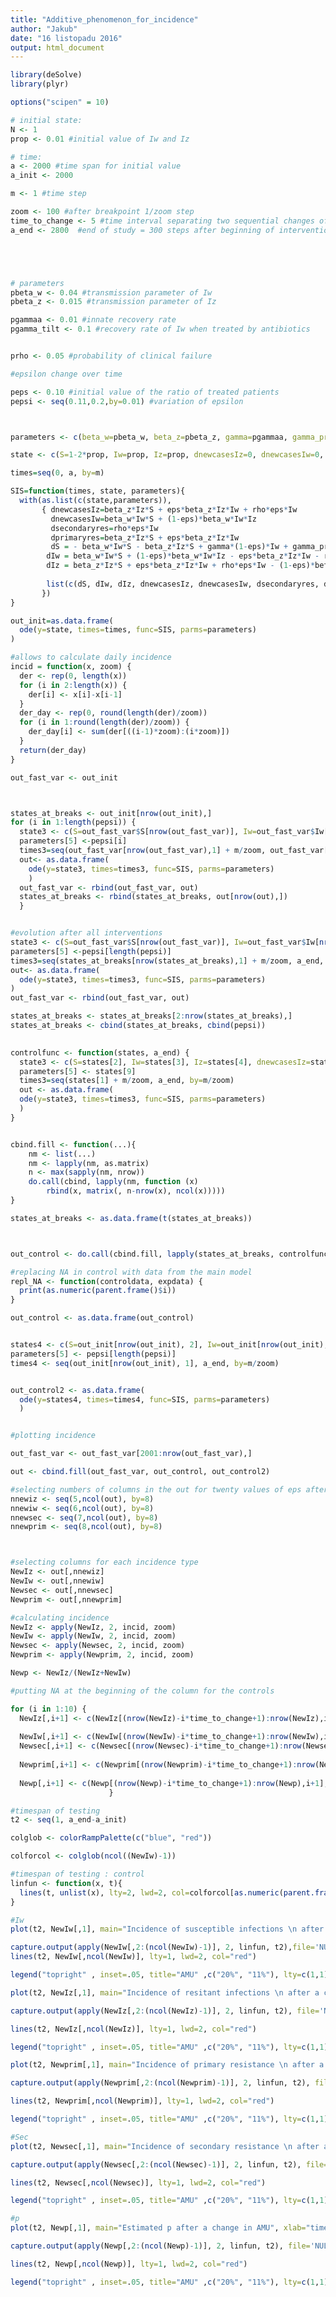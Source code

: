 ```yaml
---
title: "Additive_phenomenon_for_incidence"
author: "Jakub"
date: "16 listopadu 2016"
output: html_document
---
```



```r
library(deSolve)
library(plyr)

options("scipen" = 10)

# initial state:
N <- 1
prop <- 0.01 #initial value of Iw and Iz

# time:
a <- 2000 #time span for initial value
a_init <- 2000

m <- 1 #time step

zoom <- 100 #after breakpoint 1/zoom step
time_to_change <- 5 #time interval separating two sequential changes of AMU
a_end <- 2800  #end of study = 300 steps after beginning of intervention





# parameters
pbeta_w <- 0.04 #transmission parameter of Iw
pbeta_z <- 0.015 #transmission parameter of Iz

pgammaa <- 0.01 #innate recovery rate
pgamma_tilt <- 0.1 #recovery rate of Iw when treated by antibiotics


prho <- 0.05 #probability of clinical failure

#epsilon change over time

peps <- 0.10 #initial value of the ratio of treated patients
pepsi <- seq(0.11,0.2,by=0.01) #variation of epsilon




```


```r
parameters <- c(beta_w=pbeta_w, beta_z=pbeta_z, gamma=pgammaa, gamma_prim=pgamma_tilt, eps=peps, rho=prho)

state <- c(S=1-2*prop, Iw=prop, Iz=prop, dnewcasesIz=0, dnewcasesIw=0, dsecondaryres=0, dprimaryres=0)

times=seq(0, a, by=m)

SIS=function(times, state, parameters){
  with(as.list(c(state,parameters)),
       { dnewcasesIz=beta_z*Iz*S + eps*beta_z*Iz*Iw + rho*eps*Iw
         dnewcasesIw=beta_w*Iw*S + (1-eps)*beta_w*Iw*Iz
         dsecondaryres=rho*eps*Iw
         dprimaryres=beta_z*Iz*S + eps*beta_z*Iz*Iw
         dS = - beta_w*Iw*S - beta_z*Iz*S + gamma*(1-eps)*Iw + gamma_prim*eps*Iw + gamma*Iz
        dIw = beta_w*Iw*S + (1-eps)*beta_w*Iw*Iz - eps*beta_z*Iz*Iw - rho*eps*Iw - gamma*(1-eps)*Iw - gamma_prim*eps*Iw
        dIz = beta_z*Iz*S + eps*beta_z*Iz*Iw + rho*eps*Iw - (1-eps)*beta_w*Iw*Iz - gamma*Iz
        
        list(c(dS, dIw, dIz, dnewcasesIz, dnewcasesIw, dsecondaryres, dprimaryres))
       })
}

out_init=as.data.frame(
  ode(y=state, times=times, func=SIS, parms=parameters)
)

```

```r
#allows to calculate daily incidence
incid = function(x, zoom) {
  der <- rep(0, length(x))
  for (i in 2:length(x)) {
    der[i] <- x[i]-x[i-1]
  }
  der_day <- rep(0, round(length(der)/zoom))
  for (i in 1:round(length(der)/zoom)) {
    der_day[i] <- sum(der[((i-1)*zoom):(i*zoom)])
  }
  return(der_day)
}
```

```r

out_fast_var <- out_init



states_at_breaks <- out_init[nrow(out_init),]
for (i in 1:length(pepsi)) {
  state3 <- c(S=out_fast_var$S[nrow(out_fast_var)], Iw=out_fast_var$Iw[nrow(out_fast_var)], Iz=out_fast_var$Iz[nrow(out_fast_var)], Iwz=out_fast_var$Iwz[nrow(out_fast_var)], dnewcasesIz=out_fast_var$dnewcasesIz[nrow(out_fast_var)], dnewcasesIw=out_fast_var$dnewcasesIw[nrow(out_fast_var)], dsecondaryres=out_fast_var$dsecondaryres[nrow(out_fast_var)], dprimaryres=out_fast_var$dprimaryres[nrow(out_fast_var)])
  parameters[5] <-pepsi[i]
  times3=seq(out_fast_var[nrow(out_fast_var),1] + m/zoom, out_fast_var[nrow(out_fast_var),1] + time_to_change, by = m/zoom)
  out<- as.data.frame(
    ode(y=state3, times=times3, func=SIS, parms=parameters)
    )
  out_fast_var <- rbind(out_fast_var, out)
  states_at_breaks <- rbind(states_at_breaks, out[nrow(out),])
  }


#evolution after all interventions
state3 <- c(S=out_fast_var$S[nrow(out_fast_var)], Iw=out_fast_var$Iw[nrow(out_fast_var)], Iz=out_fast_var$Iz[nrow(out_fast_var)], Iwz=out_fast_var$Iwz[nrow(out_fast_var)], dnewcasesIz=out_fast_var$dnewcasesIz[nrow(out_fast_var)], dnewcasesIw=out_fast_var$dnewcasesIw[nrow(out_fast_var)], dsecondaryres=out_fast_var$dsecondaryres[nrow(out_fast_var)], dprimaryres=out_fast_var$dprimaryres[nrow(out_fast_var)])
parameters[5] <-pepsi[length(pepsi)]
times3=seq(states_at_breaks[nrow(states_at_breaks),1] + m/zoom, a_end, by=(m/zoom))
out<- as.data.frame(
  ode(y=state3, times=times3, func=SIS, parms=parameters)
)
out_fast_var <- rbind(out_fast_var, out)

states_at_breaks <- states_at_breaks[2:nrow(states_at_breaks),]
states_at_breaks <- cbind(states_at_breaks, cbind(pepsi))
  
```





```r

controlfunc <- function(states, a_end) {
  state3 <- c(S=states[2], Iw=states[3], Iz=states[4], dnewcasesIz=states[5], dnewcasesIw=states[6], dsecondaryres=states[7], dprimaryres=states[8])
  parameters[5] <- states[9]
  times3=seq(states[1] + m/zoom, a_end, by=m/zoom)
  out <- as.data.frame(
  ode(y=state3, times=times3, func=SIS, parms=parameters)
  )
}


cbind.fill <- function(...){
    nm <- list(...) 
    nm <- lapply(nm, as.matrix)
    n <- max(sapply(nm, nrow)) 
    do.call(cbind, lapply(nm, function (x) 
        rbind(x, matrix(, n-nrow(x), ncol(x))))) 
}

states_at_breaks <- as.data.frame(t(states_at_breaks))



out_control <- do.call(cbind.fill, lapply(states_at_breaks, controlfunc, a_end))

#replacing NA in control with data from the main model
repl_NA <- function(controldata, expdata) {
  print(as.numeric(parent.frame()$i))
}

out_control <- as.data.frame(out_control)



```

```r

states4 <- c(S=out_init[nrow(out_init), 2], Iw=out_init[nrow(out_init), 3], Iz=out_init[nrow(out_init), 4], dnewcasesIz=out_init[nrow(out_init), 5], dnewcasesIw=out_init[nrow(out_init), 6], dsecondaryres=out_init[nrow(out_init), 7], dprimaryres=out_init[nrow(out_init), 8])
parameters[5] <- pepsi[length(pepsi)]
times4 <- seq(out_init[nrow(out_init), 1], a_end, by=m/zoom)


out_control2 <- as.data.frame(
  ode(y=states4, times=times4, func=SIS, parms=parameters)
  )



```

```r
#plotting incidence

out_fast_var <- out_fast_var[2001:nrow(out_fast_var),]

out <- cbind.fill(out_fast_var, out_control, out_control2)

#selecting numbers of columns in the out for twenty values of eps after intervention : first=experiment + control
nnewiz <- seq(5,ncol(out), by=8)
nnewiw <- seq(6,ncol(out), by=8)
nnewsec <- seq(7,ncol(out), by=8)
nnewprim <- seq(8,ncol(out), by=8)



#selecting columns for each incidence type
NewIz <- out[,nnewiz]
NewIw <- out[,nnewiw]
Newsec <- out[,nnewsec]
Newprim <- out[,nnewprim]

#calculating incidence
NewIz <- apply(NewIz, 2, incid, zoom)
NewIw <- apply(NewIw, 2, incid, zoom)
Newsec <- apply(Newsec, 2, incid, zoom)
Newprim <- apply(Newprim, 2, incid, zoom)

Newp <- NewIz/(NewIz+NewIw)

#putting NA at the beginning of the column for the controls

for (i in 1:10) {
  NewIz[,i+1] <- c(NewIz[(nrow(NewIz)-i*time_to_change+1):nrow(NewIz),i+1], NewIz[1:(nrow(NewIz)-i*time_to_change),i+1])
  
  NewIw[,i+1] <- c(NewIw[(nrow(NewIw)-i*time_to_change+1):nrow(NewIw),i+1], NewIw[1:(nrow(NewIw)-i*time_to_change),i+1])
  Newsec[,i+1] <- c(Newsec[(nrow(Newsec)-i*time_to_change+1):nrow(Newsec),i+1], Newsec[1:(nrow(Newsec)-i*time_to_change),i+1])
  
  Newprim[,i+1] <- c(Newprim[(nrow(Newprim)-i*time_to_change+1):nrow(Newprim),i+1], Newprim[1:(nrow(Newprim)-i*time_to_change),i+1])
  
  Newp[,i+1] <- c(Newp[(nrow(Newp)-i*time_to_change+1):nrow(Newp),i+1], Newp[1:(nrow(Newp)-i*time_to_change),i+1])
                      }

#timespan of testing
t2 <- seq(1, a_end-a_init)

colglob <- colorRampPalette(c("blue", "red"))

colforcol <- colglob(ncol((NewIw)-1))

#timespan of testing : control
linfun <- function(x, t){
  lines(t, unlist(x), lty=2, lwd=2, col=colforcol[as.numeric(parent.frame()$i)])
}

```


```r
#Iw
plot(t2, NewIw[,1], main="Incidence of susceptible infections \n after a change in AMU", xlab="time (steps)", ylab="Incidence Iw", ylim=c(0,0.011), lty=1, lwd=2, type="l")

capture.output(apply(NewIw[,2:(ncol(NewIw)-1)], 2, linfun, t2),file='NUL')
lines(t2, NewIw[,ncol(NewIw)], lty=1, lwd=2, col="red")

legend("topright" , inset=.05, title="AMU" ,c("20%", "11%"), lty=c(1,1), lwd=c(2,2), col=c("red", "blue"))
```

```r

plot(t2, NewIz[,1], main="Incidence of resitant infections \n after a change in AMU", xlab="time (steps)", ylab="Incidence Iz", ylim=c(0,0.011), lty=1, lwd=2, type="l")

capture.output(apply(NewIz[,2:(ncol(NewIz)-1)], 2, linfun, t2), file='NUL')

lines(t2, NewIz[,ncol(NewIz)], lty=1, lwd=2, col="red")

legend("topright" , inset=.05, title="AMU" ,c("20%", "11%"), lty=c(1,1), lwd=c(2,2), col=c("red", "blue"))
```

```r
plot(t2, Newprim[,1], main="Incidence of primary resistance \n after a change in AMU", xlab="time (steps)", ylab="new primary Iz", ylim=c(0,0.004), lty=1, lwd=2, type="l")

capture.output(apply(Newprim[,2:(ncol(Newprim)-1)], 2, linfun, t2), file='NUL')

lines(t2, Newprim[,ncol(Newprim)], lty=1, lwd=2, col="red")

legend("topright" , inset=.05, title="AMU" ,c("20%", "11%"), lty=c(1,1), lwd=c(2,2), col=c("red", "blue"))

```

```r
#Sec
plot(t2, Newsec[,1], main="Incidence of secondary resistance \n after a change in AMU", xlab="time (steps)", ylab="new secondary Iz", ylim=c(0,0.004), lty=1, lwd=2, type="l")

capture.output(apply(Newsec[,2:(ncol(Newsec)-1)], 2, linfun, t2), file='NUL')

lines(t2, Newsec[,ncol(Newsec)], lty=1, lwd=2, col="red")

legend("topright" , inset=.05, title="AMU" ,c("20%", "11%"), lty=c(1,1), lwd=c(2,2), col=c("red", "blue"))


```


```r
#p
plot(t2, Newp[,1], main="Estimated p after a change in AMU", xlab="time (steps)", ylab="p", ylim=c(0,1), lty=1, lwd=2, type="l")

capture.output(apply(Newp[,2:(ncol(Newp)-1)], 2, linfun, t2), file='NUL')

lines(t2, Newp[,ncol(Newp)], lty=1, lwd=2, col="red")

legend("topright" , inset=.05, title="AMU" ,c("20%", "11%"), lty=c(1,1), lwd=c(2,2), col=c("red", "blue"))

```


